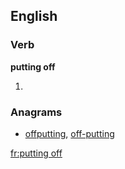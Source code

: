 ==English==

===Verb===
'''putting off'''

# {{present participle of|[[put off]]}}

===Anagrams===
* [[offputting#English|offputting]], [[off-putting#English|off-putting]]

[[fr:putting off]]